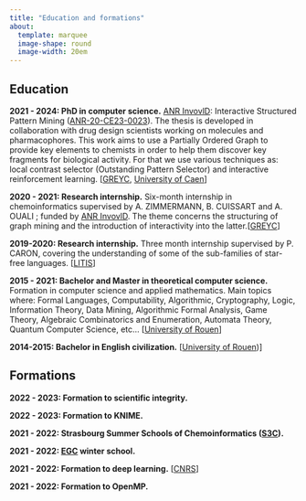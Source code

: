 ```yaml
---
title: "Education and formations"
about:
  template: marquee
  image-shape: round
  image-width: 20em
---
```


## Education

**2021 - 2024: PhD in computer science.** [ANR InvovlD](https://involvd.greyc.fr/): Interactive Structured Pattern Mining ([ANR-20-CE23-0023](https://anr.fr/Projet-ANR-20-CE23-0023)). The thesis is developed in collaboration with drug design scientists working on molecules and pharmacophores. This work aims to use a Partially Ordered Graph to provide key elements to chemists in order to help them discover key fragments for biological activity. For that we use various techniques as: local contrast selector (Outstanding Pattern Selector) and interactive reinforcement learning. \[[GREYC](https://www.greyc.fr/en/home/), [University of Caen](https://www.unicaen.fr/)\]

**2020 - 2021: Research internship.** Six-month internship in chemoinformatics supervised by A. ZIMMERMANN, B. CUISSART and A. OUALI ; funded by [ANR InvovlD](https://involvd.greyc.fr/). The theme concerns the structuring of graph mining and the introduction of interactivity into the latter.\[[GREYC](https://www.greyc.fr/en/home/)\]

**2019-2020: Research internship.** Three month internship supervised by P. CARON, covering the understanding of some of the sub-families of star-free languages. \[[LITIS](https://www.litislab.fr/en)\]

**2015 - 2021: Bachelor and Master in theoretical computer science.** Formation in computer science and applied mathematics. Main topics where: Formal Languages, Computability, Algorithmic, Cryptography, Logic, Information Theory, Data Mining, Algorithmic Formal Analysis, Game Theory, Algebraic Combinatorics and Enumeration, Automata Theory, Quantum Computer Science, etc... \[[University of Rouen](https://www.univ-rouen.fr/)\]

**2014-2015: Bachelor in English civilization.** \[[University of Rouen](https://www.univ-rouen.fr/))\]

## Formations

**2022 - 2023: Formation to scientific integrity.**

**2022 - 2023: Formation to KNIME.**

**2021 - 2022: Strasbourg Summer Schools of Chemoinformatics ([S3C](https://infochim.chimie.unistra.fr/?p=209(ouvre%20un%20nouvel%20onglet))).**

**2021 - 2022: [EGC](https://egc2022.univ-tours.fr/) winter school.**

**2021 - 2022: Formation to deep learning.** \[[CNRS](https://gricad-gitlab.univ-grenoble-alpes.fr/talks/fidle/-/wikis/home)\]

**2021 - 2022: Formation to OpenMP.**
